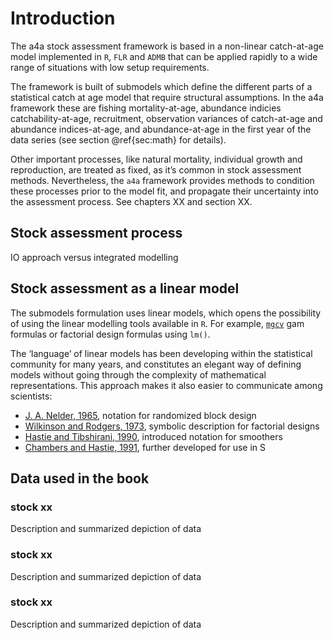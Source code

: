 # Introduction

The a4a stock assessment framework is based in a non-linear catch-at-age model implemented in `R`, `FLR` and `ADMB` that can be applied rapidly to a wide range of situations with low setup requirements.

The framework is built of submodels which define the different parts of a statistical catch at age model that require structural assumptions. In the a4a framework these are fishing mortality-at-age, abundance indicies catchability-at-age, recruitment, observation variances of catch-at-age and abundance indices-at-age, and abundance-at-age in the first year of the data series (see section \@ref{sec:math} for details).

Other important processes, like natural mortality, individual growth and reproduction, are treated as fixed, as it's common in stock assessment methods. Nevertheless, the `a4a` framework provides methods to condition these processes prior to the model fit, and propagate their uncertainty into the assessment process. See chapters XX and section XX.

## Stock assessment process

IO approach versus integrated modelling

## Stock assessment as a linear model

The submodels formulation uses linear models, which opens the possibility of using the linear modelling tools available in `R`. For example, [`mgcv`](http://cran.r-project.org/web/packages/mgcv/index.html) gam formulas or factorial design formulas using `lm()`.

The 'language' of linear models has been developing within the statistical community for many years, and constitutes an elegant way of defining models without going through the complexity of mathematical representations. This approach makes it also easier to communicate among scientists:

- [J. A. Nelder, 1965](http://rspa.royalsocietypublishing.org/content/283/1393/147.short), notation for randomized block design
- [Wilkinson and Rodgers, 1973](http://www.jstor.org/stable/info/2346786), symbolic description for factorial designs
- [Hastie and Tibshirani, 1990](http://books.google.com/books?isbn=0412343908), introduced notation for smoothers
- [Chambers and Hastie, 1991](http://books.google.com/books?isbn=041283040X), further developed for use in S

## Data used in the book

### stock xx

Description and summarized depiction of data

### stock xx

Description and summarized depiction of data

### stock xx

Description and summarized depiction of data


